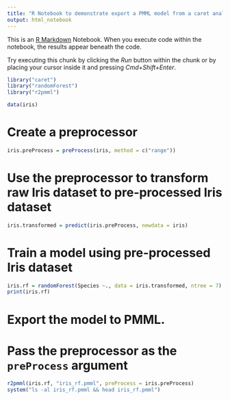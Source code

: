 ```yaml
---
title: "R Notebook to demonstrate export a PMML model from a caret analysis"
output: html_notebook
---
```


This is an [R Markdown](http://rmarkdown.rstudio.com) Notebook. When you execute code within the notebook, the results appear beneath the code. 

Try executing this chunk by clicking the *Run* button within the chunk or by placing your cursor inside it and pressing *Cmd+Shift+Enter*. 

```r
library("caret")
library("randomForest")
library("r2pmml")
```
```r
data(iris)
```
# Create a preprocessor
```r
iris.preProcess = preProcess(iris, method = c("range"))
```
# Use the preprocessor to transform raw Iris dataset to pre-processed Iris dataset
```r
iris.transformed = predict(iris.preProcess, newdata = iris)
```
# Train a model using pre-processed Iris dataset
```r
iris.rf = randomForest(Species ~., data = iris.transformed, ntree = 7)
print(iris.rf)
```
# Export the model to PMML.
# Pass the preprocessor as the `preProcess` argument
```r
r2pmml(iris.rf, "iris_rf.pmml", preProcess = iris.preProcess)
system("ls -al iris_rf.pmml && head iris_rf.pmml")
```


